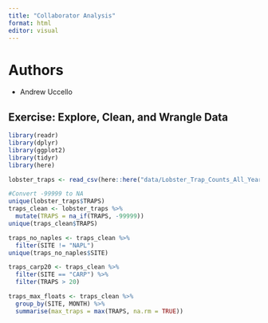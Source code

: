 ```yaml
---
title: "Collaborator Analysis"
format: html
editor: visual
---
```


# Authors

-   Andrew Uccello

## Exercise: Explore, Clean, and Wrangle Data
```r
library(readr)
library(dplyr)
library(ggplot2)
library(tidyr)
library(here)
```
```r
lobster_traps <- read_csv(here::here("data/Lobster_Trap_Counts_All_Years_20210519.csv"))
```
```r
#Convert -99999 to NA
unique(lobster_traps$TRAPS)
traps_clean <- lobster_traps %>%
  mutate(TRAPS = na_if(TRAPS, -99999))
unique(traps_clean$TRAPS)
```
```r
traps_no_naples <- traps_clean %>%
  filter(SITE != "NAPL")
unique(traps_no_naples$SITE)
```
```r
traps_carp20 <- traps_clean %>%
  filter(SITE == "CARP") %>%
  filter(TRAPS > 20)
```
```r
traps_max_floats <- traps_clean %>%
  group_by(SITE, MONTH) %>%
  summarise(max_traps = max(TRAPS, na.rm = TRUE))
  
```


